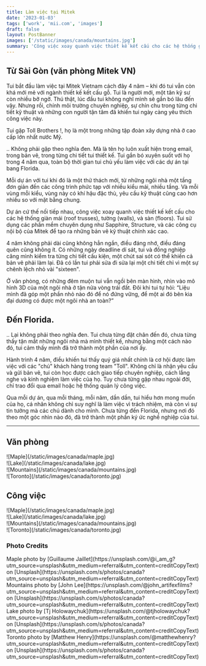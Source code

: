 ```yaml
---
title: Làm việc tại Mitek
date: '2023-01-03'
tags: ['work', 'mii.com', 'images']
draft: false
layout: PostBanner
images: ['/static/images/canada/mountains.jpg']
summary: 'Công việc xoay quanh việc thiết kế kết cấu cho các hệ thống giàn mái (roof trusses), tường (walls), và sàn (floors).'
---
```


## Từ Sài Gòn (văn phòng Mitek VN)

Tui bắt đầu làm việc tại Mitek Vietnam cách đây 4 năm – khi đó tui vẫn còn khá mới mẻ với ngành thiết kế kết cấu gỗ. Tui là người mới, một tân kỹ sư còn nhiều bỡ ngỡ. Thú thật, lúc đầu tui không nghĩ mình sẽ gắn bó lâu đến vậy. Nhưng rồi, chính môi trường chuyên nghiệp, sự chỉn chu trong từng chi tiết kỹ thuật và những con người tận tâm đã khiến tui ngày càng yêu thích công việc này.

Tui gặp Toll Brothers !, họ là một trong những tập đoàn xây dựng nhà ở cao cấp lớn nhất nước Mỹ.

.. Không phải gặp theo nghĩa đen. Mà là tên họ luôn xuất hiện trong email, trong bản vẽ, trong từng chi tiết tui thiết kế. Tui gắn bó xuyên suốt với họ trong 4 năm qua, toàn bộ thời gian tui chủ yếu làm việc với các dự án tại bang Florida.

Mỗi dự án với tui khi đó là một thử thách mới, từ những ngôi nhà một tầng đơn giản đến các công trình phức tạp với nhiều kiểu mái, nhiều tầng. Và mỗi vùng mỗi kiểu, vùng này có khí hậu đặc thù, yêu cầu kỹ thuật cũng cao hơn nhiều so với mặt bằng chung.

Dự án cứ thế nối tiếp nhau, công việc xoay quanh việc thiết kế kết cấu cho các hệ thống giàn mái (roof trusses), tường (walls), và sàn (floors). Tui sử dụng các phần mềm chuyên dụng như Sapphire, Structure, và các công cụ nội bộ của Mitek để tạo ra những bản vẽ kỹ thuật chính xác cao.

4 năm không phải dài cũng không hẳn ngắn, điều đáng nhớ, điều đáng quên cũng không ít. Có những ngày deadline dí sát, tui và đồng nghiệp căng mình kiểm tra từng chi tiết cấu kiện, một chút sai sót có thể khiến cả bản vẽ phải làm lại. Đã có lần tui phải sửa đi sửa lại một chi tiết chỉ vì một sự chênh lệch nhỏ vài "sixteen".

Ở văn phòng, có những đêm muộn tui vẫn ngồi bên màn hình, nhìn vào mô hình 3D của một ngôi nhà ở tận nửa vòng trái đất. Đôi khi tui tự hỏi: “Liệu mình đã góp một phần nhỏ nào đó để nó đứng vững, để một ai đó bên kia đại dương có được một ngôi nhà an toàn?”

## Đến Florida.

.. Lại không phải theo nghĩa đen. Tui chưa từng đặt chân đến đó, chưa từng thấy tận mắt những ngôi nhà mà mình thiết kế, nhưng bằng một cách nào đó, tui cảm thấy mình đã trở thành một phần của nơi ấy.

Hành trình 4 năm, điều khiến tui thấy quý giá nhất chính là cơ hội được làm việc với các "chú" khách hàng trong team "Toll". Không chỉ là nhận yêu cầu và gửi bản vẽ, tui còn học được cách giao tiếp chuyên nghiệp, cách lắng nghe và kinh nghiệm làm việc của họ. Tuy chưa từng gặp nhau ngoài đời, chỉ trao đổi qua email hoặc hệ thống quản lý công việc.

Qua mỗi dự án, qua mỗi tháng, mỗi năm, dần dần, tui hiểu hơn mong muốn của họ, cá nhân không chỉ suy nghĩ là làm việc vì trách nhiệm, mà còn vì sự tin tưởng mà các chú dành cho mình. Chưa từng đến Florida, nhưng nơi đó theo một góc nhìn nào đó, đã trở thành một phần ký ức nghề nghiệp của tui.

---

## Văn phòng

<div className="-mx-2 flex flex-wrap overflow-hidden xl:-mx-2">
  <div className="my-1 w-full overflow-hidden px-2 xl:my-1 xl:w-1/2 xl:px-2">
    ![Maple](/static/images/canada/maple.jpg)
  </div>
  <div className="my-1 w-full overflow-hidden px-2 xl:my-1 xl:w-1/2 xl:px-2">
    ![Lake](/static/images/canada/lake.jpg)
  </div>
  <div className="my-1 w-full overflow-hidden px-2 xl:my-1 xl:w-1/2 xl:px-2">
    ![Mountains](/static/images/canada/mountains.jpg)
  </div>
  <div className="my-1 w-full overflow-hidden px-2 xl:my-1 xl:w-1/2 xl:px-2">
    ![Toronto](/static/images/canada/toronto.jpg)
  </div>
</div>

## Công việc

<div className="-mx-2 flex flex-wrap overflow-hidden xl:-mx-2">
  <div className="my-1 w-full overflow-hidden px-2 xl:my-1 xl:w-1/2 xl:px-2">
    ![Maple](/static/images/canada/maple.jpg)
  </div>
  <div className="my-1 w-full overflow-hidden px-2 xl:my-1 xl:w-1/2 xl:px-2">
    ![Lake](/static/images/canada/lake.jpg)
  </div>
  <div className="my-1 w-full overflow-hidden px-2 xl:my-1 xl:w-1/2 xl:px-2">
    ![Mountains](/static/images/canada/mountains.jpg)
  </div>
  <div className="my-1 w-full overflow-hidden px-2 xl:my-1 xl:w-1/2 xl:px-2">
    ![Toronto](/static/images/canada/toronto.jpg)
  </div>
</div>

### Photo Credits

<div>
  Maple photo by [Guillaume
  Jaillet](https://unsplash.com/@i_am_g?utm_source=unsplash&amp;utm_medium=referral&amp;utm_content=creditCopyText)
  on
  [Unsplash](https://unsplash.com/s/photos/canada?utm_source=unsplash&amp;utm_medium=referral&amp;utm_content=creditCopyText)
</div>
<div>
  Mountains photo by [John
  Lee](https://unsplash.com/@john_artifexfilms?utm_source=unsplash&amp;utm_medium=referral&amp;utm_content=creditCopyText)
  on
  [Unsplash](https://unsplash.com/s/photos/canada?utm_source=unsplash&amp;utm_medium=referral&amp;utm_content=creditCopyText)
</div>
<div>
  Lake photo by [Tj
  Holowaychuk](https://unsplash.com/@tjholowaychuk?utm_source=unsplash&amp;utm_medium=referral&amp;utm_content=creditCopyText)
  on
  [Unsplash](https://unsplash.com/s/photos/canada?utm_source=unsplash&amp;utm_medium=referral&amp;utm_content=creditCopyText)
</div>
<div>
  Toronto photo by [Matthew
  Henry](https://unsplash.com/@matthewhenry?utm_source=unsplash&amp;utm_medium=referral&amp;utm_content=creditCopyText)
  on
  [Unsplash](https://unsplash.com/s/photos/canada?utm_source=unsplash&amp;utm_medium=referral&amp;utm_content=creditCopyText)
</div>
